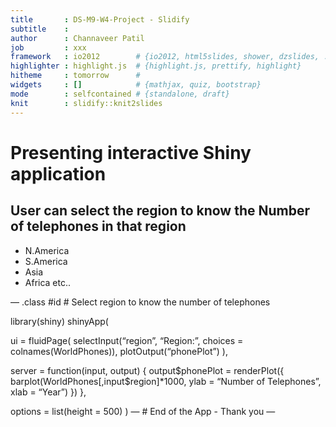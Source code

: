 ---
title       : DS-M9-W4-Project - Slidify
subtitle    : 
author      : Channaveer Patil
job         : xxx
framework   : io2012        # {io2012, html5slides, shower, dzslides, ...}
highlighter : highlight.js  # {highlight.js, prettify, highlight}
hitheme     : tomorrow      # 
widgets     : []            # {mathjax, quiz, bootstrap}
mode        : selfcontained # {standalone, draft}
knit        : slidify::knit2slides
---
# Presenting interactive Shiny application
## User can select the region to know the Number of telephones in that region

- N.America
- S.America
- Asia 
- Africa 
etc..

--- .class #id 
# Select region to know the number of telephones

library(shiny)
shinyApp(

  ui = fluidPage(
    selectInput("region", "Region:",
                choices = colnames(WorldPhones)),
    plotOutput("phonePlot")
  ),

  server = function(input, output) {
    output$phonePlot = renderPlot({
      barplot(WorldPhones[,input$region]*1000,
              ylab = "Number of Telephones", xlab = "Year")
    })
  },

  options = list(height = 500)
)
---
# End of the App - Thank you
---


